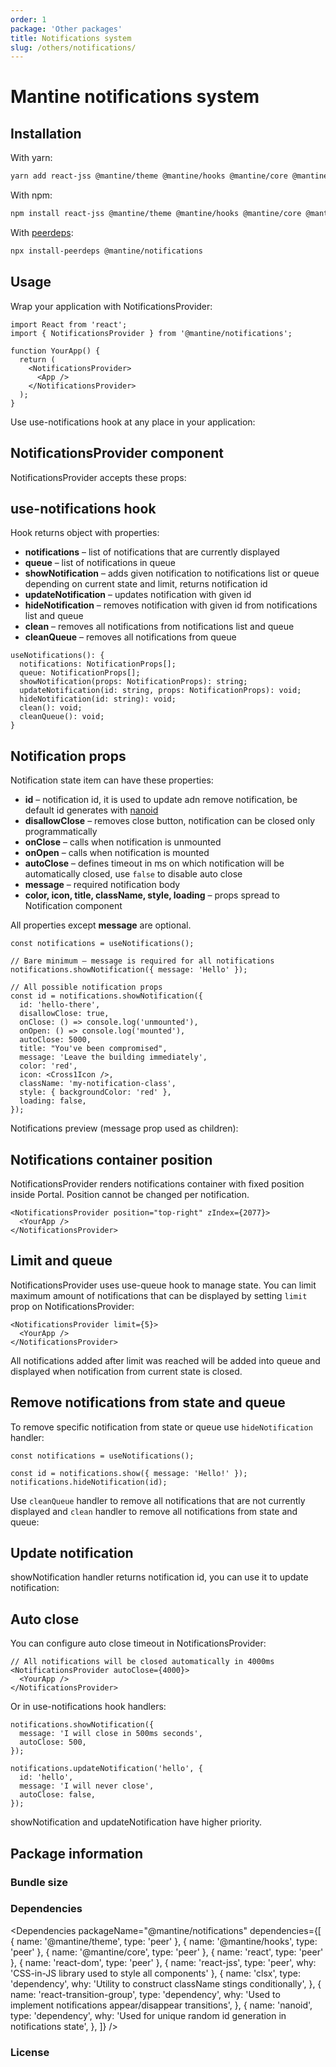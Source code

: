 ```yaml
---
order: 1
package: 'Other packages'
title: Notifications system
slug: /others/notifications/
---
```



# Mantine notifications system

<NotificationsRootDemo />

## Installation

With yarn:

```sh
yarn add react-jss @mantine/theme @mantine/hooks @mantine/core @mantine/notifications
```

With npm:

```sh
npm install react-jss @mantine/theme @mantine/hooks @mantine/core @mantine/notifications
```

With [peerdeps](https://www.npmjs.com/package/install-peerdeps):

```sh
npx install-peerdeps @mantine/notifications
```

## Usage

Wrap your application with NotificationsProvider:

```tsx
import React from 'react';
import { NotificationsProvider } from '@mantine/notifications';

function YourApp() {
  return (
    <NotificationsProvider>
      <App />
    </NotificationsProvider>
  );
}
```

Use use-notifications hook at any place in your application:

<NotificationsBaseDemo />

## NotificationsProvider component

NotificationsProvider accepts these props:

<PropsTable component="NotificationsProvider" />

## use-notifications hook

Hook returns object with properties:

- **notifications** – list of notifications that are currently displayed
- **queue** – list of notifications in queue
- **showNotification** – adds given notification to notifications list or queue depending on current state and limit, returns notification id
- **updateNotification** – updates notification with given id
- **hideNotification** – removes notification with given id from notifications list and queue
- **clean** – removes all notifications from notifications list and queue
- **cleanQueue** – removes all notifications from queue

```tsx
useNotifications(): {
  notifications: NotificationProps[];
  queue: NotificationProps[];
  showNotification(props: NotificationProps): string;
  updateNotification(id: string, props: NotificationProps): void;
  hideNotification(id: string): void;
  clean(): void;
  cleanQueue(): void;
}
```

## Notification props

Notification state item can have these properties:

- **id** – notification id, it is used to update adn remove notification, be default id generates with [nanoid](https://www.npmjs.com/package/nanoid)
- **disallowClose** – removes close button, notification can be closed only programmatically
- **onClose** – calls when notification is unmounted
- **onOpen** – calls when notification is mounted
- **autoClose** – defines timeout in ms on which notification will be automatically closed, use `false` to disable auto close
- **message** – required notification body
- **color, icon, title, className, style, loading** – props spread to <GatsbyLink to="/core/notification">Notification</GatsbyLink> component

All properties except **message** are optional.

```tsx
const notifications = useNotifications();

// Bare minimum – message is required for all notifications
notifications.showNotification({ message: 'Hello' });

// All possible notification props
const id = notifications.showNotification({
  id: 'hello-there',
  disallowClose: true,
  onClose: () => console.log('unmounted'),
  onOpen: () => console.log('mounted'),
  autoClose: 5000,
  title: "You've been compromised",
  message: 'Leave the building immediately',
  color: 'red',
  icon: <Cross1Icon />,
  className: 'my-notification-class',
  style: { backgroundColor: 'red' },
  loading: false,
});
```

Notifications preview (message prop used as children):

<NotificationConfigurator noCode />

## Notifications container position

NotificationsProvider renders notifications container with fixed position inside <GatsbyLink to="/core/portal">Portal</GatsbyLink>.
Position cannot be changed per notification.

```tsx
<NotificationsProvider position="top-right" zIndex={2077}>
  <YourApp />
</NotificationsProvider>
```

## Limit and queue

NotificationsProvider uses <GatsbyLink to="/hooks/use-queue">use-queue</GatsbyLink> hook to manage state.
You can limit maximum amount of notifications that can be displayed by setting
`limit` prop on NotificationsProvider:

```tsx
<NotificationsProvider limit={5}>
  <YourApp />
</NotificationsProvider>
```

All notifications added after limit was reached will be added into queue
and displayed when notification from current state is closed.

<NotificationsLimitDemo />

## Remove notifications from state and queue

To remove specific notification from state or queue use `hideNotification` handler:

```tsx
const notifications = useNotifications();

const id = notifications.show({ message: 'Hello!' });
notifications.hideNotification(id);
```

Use `cleanQueue` handler to remove all notifications that are not currently displayed and
`clean` handler to remove all notifications from state and queue:

<NotificationsCleanDemo />

## Update notification

showNotification handler returns notification id, you can use it to update notification:

<NotificationsUpdateDemo />

## Auto close

You can configure auto close timeout in NotificationsProvider:

```tsx
// All notifications will be closed automatically in 4000ms
<NotificationsProvider autoClose={4000}>
  <YourApp />
</NotificationsProvider>
```

Or in use-notifications hook handlers:

```tsx
notifications.showNotification({
  message: 'I will close in 500ms seconds',
  autoClose: 500,
});

notifications.updateNotification('hello', {
  id: 'hello',
  message: 'I will never close',
  autoClose: false,
});
```

showNotification and updateNotification have higher priority.

<NotificationsAutoCloseDemo />

## Package information

### Bundle size

<BundleSize packageName="@mantine/notifications" />

### Dependencies

<Dependencies
  packageName="@mantine/notifications"
  dependencies={[
    { name: '@mantine/theme', type: 'peer' },
    { name: '@mantine/hooks', type: 'peer' },
    { name: '@mantine/core', type: 'peer' },
    { name: 'react', type: 'peer' },
    { name: 'react-dom', type: 'peer' },
    { name: 'react-jss', type: 'peer', why: 'CSS-in-JS library used to style all components' },
    {
      name: 'clsx',
      type: 'dependency',
      why: 'Utility to construct className stings conditionally',
    },
    {
      name: 'react-transition-group',
      type: 'dependency',
      why: 'Used to implement notifications appear/disappear transitions',
    },
    {
      name: 'nanoid',
      type: 'dependency',
      why: 'Used for unique random id generation in notifications state',
    },
  ]}
/>

### License

<License />
